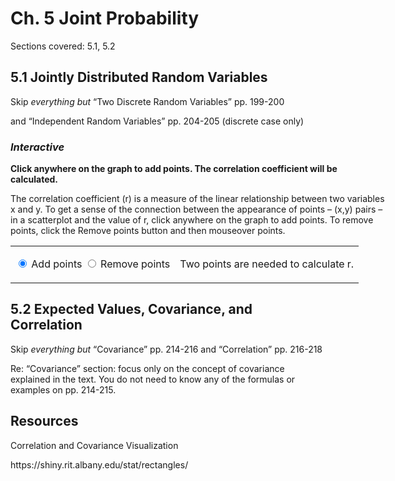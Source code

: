 # Ch. 5 Joint Probability {-}

Sections covered: 5.1, 5.2

## 5.1 Jointly Distributed Random Variables {-}

Skip *everything but* "Two Discrete Random Variables" pp. 199-200

and "Independent Random Variables" pp. 204-205 (discrete case only)

<script src="https://d3js.org/d3.v4.min.js"></script>

<div id="corr" style="width: 600px">
	
### *Interactive* {-}
	  
**Click anywhere on the graph to add points. The correlation coefficient will be calculated.**	  
	  
<p>The correlation coefficient (r) is a measure of the linear relationship
	  between two variables x and y. To get a sense of the connection between the
	  appearance of points -- (x,y) pairs --  in a scatterplot and the value of r,
	  click anywhere on the graph to add points. To remove points, click the Remove 
	  points button and then mouseover points.</p>

<table>	
<td>
<p>
<input type="radio" name="typeofaction" value="add" checked="true">&nbsp;Add points
<input type="radio" name="typeofaction" value="remove">&nbsp;Remove points
</p>
</td><td>
		
<p id="r">Two points are needed to calculate r.</p>
</td></table>
</div>

<script src="scripts/corrcoef.js"></script>

## 5.2 Expected Values, Covariance, and Correlation

Skip *everything but* "Covariance" pp. 214-216 and "Correlation" pp. 216-218

Re: "Covariance" section: focus only on the concept of covariance explained in the text. You do not need to know any of the formulas or examples on pp. 214-215.


## Resources {-}

Correlation and Covariance Visualization

https://shiny.rit.albany.edu/stat/rectangles/
